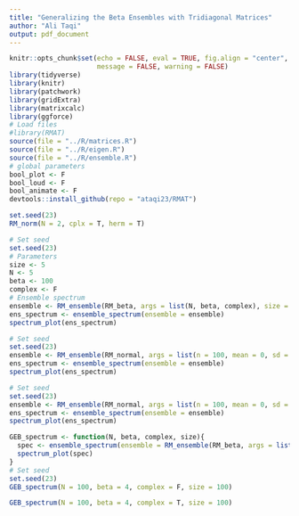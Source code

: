 ```yaml
---
title: "Generalizing the Beta Ensembles with Tridiagonal Matrices"
author: "Ali Taqi"
output: pdf_document
---
```


```r
knitr::opts_chunk$set(echo = FALSE, eval = TRUE, fig.align = "center", 
                      message = FALSE, warning = FALSE)
library(tidyverse)
library(knitr)
library(patchwork)
library(gridExtra)
library(matrixcalc)
library(ggforce)
# Load files
#library(RMAT)
source(file = "../R/matrices.R")
source(file = "../R/eigen.R")
source(file = "../R/ensemble.R")
# global parameters
bool_plot <- F
bool_loud <- F
bool_animate <- F
devtools::install_github(repo = "ataqi23/RMAT")
```

```r
set.seed(23)
RM_norm(N = 2, cplx = T, herm = T)
```


```r
# Set seed
set.seed(23)
# Parameters
size <- 5
N <- 5
beta <- 100
complex <- F
# Ensemble spectrum
ensemble <- RM_ensemble(RM_beta, args = list(N, beta, complex), size = 1000)
ens_spectrum <- ensemble_spectrum(ensemble = ensemble)
spectrum_plot(ens_spectrum)
```


```r
# Set seed
set.seed(23)
ensemble <- RM_ensemble(RM_normal, args = list(n = 100, mean = 0, sd = 1, symm = F, complex = T, hermitian = F), size = 50)
ens_spectrum <- ensemble_spectrum(ensemble = ensemble)
spectrum_plot(ens_spectrum)
```

```r
# Set seed
set.seed(23)
ensemble <- RM_ensemble(RM_normal, args = list(n = 100, mean = 0, sd = 1, symm = F, complex = T, hermitian = T), size = 50)
ens_spectrum <- ensemble_spectrum(ensemble = ensemble)
spectrum_plot(ens_spectrum)
```


```r
GEB_spectrum <- function(N, beta, complex, size){
  spec <- ensemble_spectrum(ensemble = RM_ensemble(RM_beta, args = list(N, beta, complex), size))
  spectrum_plot(spec)
}
# Set seed
set.seed(23)
GEB_spectrum(N = 100, beta = 4, complex = F, size = 100)
```

```r
GEB_spectrum(N = 100, beta = 4, complex = T, size = 100)
```


